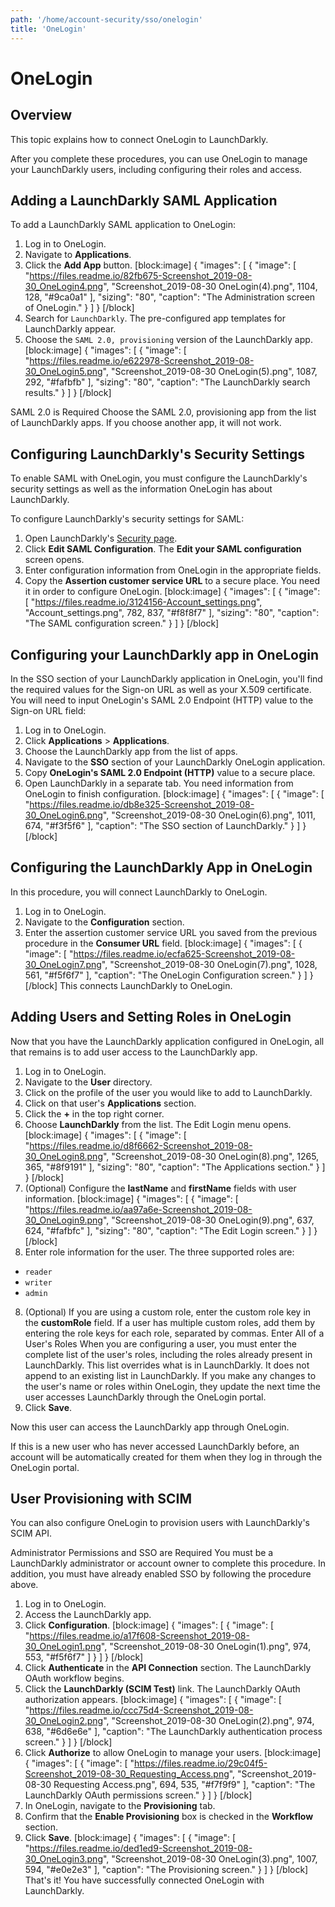 ```yaml
---
path: '/home/account-security/sso/onelogin'
title: 'OneLogin'
---
```


# OneLogin

## Overview

This topic explains how to connect OneLogin to LaunchDarkly.

After you complete these procedures, you can use OneLogin to manage your LaunchDarkly users, including configuring their roles and access.

## Adding a LaunchDarkly SAML Application

To add a LaunchDarkly SAML application to OneLogin:

1. Log in to OneLogin.
2. Navigate to **Applications**.
3. Click the **Add App** button.
   [block:image]
   {
   "images": [
   {
   "image": [
   "https://files.readme.io/82fb675-Screenshot_2019-08-30_OneLogin4.png",
   "Screenshot_2019-08-30 OneLogin(4).png",
   1104,
   128,
   "#9ca0a1"
   ],
   "sizing": "80",
   "caption": "The Administration screen of OneLogin."
   }
   ]
   }
   [/block]
4. Search for `LaunchDarkly`. The pre-configured app templates for LaunchDarkly appear.
5. Choose the `SAML 2.0, provisioning` version of the LaunchDarkly app.
   [block:image]
   {
   "images": [
   {
   "image": [
   "https://files.readme.io/e622978-Screenshot_2019-08-30_OneLogin5.png",
   "Screenshot_2019-08-30 OneLogin(5).png",
   1087,
   292,
   "#fafbfb"
   ],
   "sizing": "80",
   "caption": "The LaunchDarkly search results."
   }
   ]
   }
   [/block]

<Callout intent="alert">
  <CalloutTitle>SAML 2.0 is Required</CalloutTitle>
  <CalloutDescription>
    Choose the SAML 2.0, provisioning app from the list of LaunchDarkly apps. If you choose another app, it will not
    work.
  </CalloutDescription>
</Callout>

## Configuring LaunchDarkly's Security Settings

To enable SAML with OneLogin, you must configure the LaunchDarkly's security settings as well as the information OneLogin has about LaunchDarkly.

To configure LaunchDarkly's security settings for SAML:

1. Open LaunchDarkly's [Security page](https://app.launchdarkly.com/settings/security).
2. Click **Edit SAML Configuration**. The **Edit your SAML configuration** screen opens.
3. Enter configuration information from OneLogin in the appropriate fields.
4. Copy the **Assertion customer service URL** to a secure place. You need it in order to configure OneLogin.
   [block:image]
   {
   "images": [
   {
   "image": [
   "https://files.readme.io/3124156-Account_settings.png",
   "Account_settings.png",
   782,
   837,
   "#f8f8f7"
   ],
   "sizing": "80",
   "caption": "The SAML configuration screen."
   }
   ]
   }
   [/block]

## Configuring your LaunchDarkly app in OneLogin

In the SSO section of your LaunchDarkly application in OneLogin, you'll find the required values for the Sign-on URL as well as your X.509 certificate. You will need to input OneLogin's SAML 2.0 Endpoint (HTTP) value to the Sign-on URL field:

1. Log in to OneLogin.
2. Click **Applications** > **Applications**.
3. Choose the LaunchDarkly app from the list of apps.
4. Navigate to the **SSO** section of your LaunchDarkly OneLogin application.
5. Copy **OneLogin's SAML 2.0 Endpoint (HTTP)** value to a secure place.
6. Open LaunchDarkly in a separate tab. You need information from OneLogin to finish configuration.
   [block:image]
   {
   "images": [
   {
   "image": [
   "https://files.readme.io/db8e325-Screenshot_2019-08-30_OneLogin6.png",
   "Screenshot_2019-08-30 OneLogin(6).png",
   1011,
   674,
   "#f3f5f6"
   ],
   "caption": "The SSO section of LaunchDarkly."
   }
   ]
   }
   [/block]

## Configuring the LaunchDarkly App in OneLogin

In this procedure, you will connect LaunchDarkly to OneLogin.

1. Log in to OneLogin.
2. Navigate to the **Configuration** section.
3. Enter the assertion customer service URL you saved from the previous procedure in the **Consumer URL** field.
   [block:image]
   {
   "images": [
   {
   "image": [
   "https://files.readme.io/ecfa625-Screenshot_2019-08-30_OneLogin7.png",
   "Screenshot_2019-08-30 OneLogin(7).png",
   1028,
   561,
   "#f5f6f7"
   ],
   "caption": "The OneLogin Configuration screen."
   }
   ]
   }
   [/block]
   This connects LaunchDarkly to OneLogin.

## Adding Users and Setting Roles in OneLogin

Now that you have the LaunchDarkly application configured in OneLogin, all that remains is to add user access to the LaunchDarkly app.

1. Log in to OneLogin.
2. Navigate to the **User** directory.
3. Click on the profile of the user you would like to add to LaunchDarkly.
4. Click on that user's **Applications** section.
5. Click the **+** in the top right corner.
6. Choose **LaunchDarkly** from the list. The Edit Login menu opens.
   [block:image]
   {
   "images": [
   {
   "image": [
   "https://files.readme.io/d8f6662-Screenshot_2019-08-30_OneLogin8.png",
   "Screenshot_2019-08-30 OneLogin(8).png",
   1265,
   365,
   "#8f9191"
   ],
   "sizing": "80",
   "caption": "The Applications section."
   }
   ]
   }
   [/block]
7. (Optional) Configure the **lastName** and **firstName** fields with user information.
   [block:image]
   {
   "images": [
   {
   "image": [
   "https://files.readme.io/aa97a6e-Screenshot_2019-08-30_OneLogin9.png",
   "Screenshot_2019-08-30 OneLogin(9).png",
   637,
   624,
   "#fafbfc"
   ],
   "sizing": "80",
   "caption": "The Edit Login screen."
   }
   ]
   }
   [/block]
8. Enter role information for the user. The three supported roles are:

- `reader`
- `writer`
- `admin`

8. (Optional) If you are using a custom role, enter the custom role key in the **customRole** field. If a user has multiple custom roles, add them by entering the role keys for each role, separated by commas.
   <Callout intent="alert">
     <CalloutTitle>Enter All of a User's Roles</CalloutTitle>
     <CalloutDescription>
       When you are configuring a user, you must enter the complete list of the user's roles, including the roles
       already present in LaunchDarkly. This list overrides what is in LaunchDarkly. It does not append to an existing
       list in LaunchDarkly. If you make any changes to the user's name or roles within OneLogin, they update the next
       time the user accesses LaunchDarkly through the OneLogin portal.
     </CalloutDescription>
   </Callout>
9. Click **Save**.

Now this user can access the LaunchDarkly app through OneLogin.

If this is a new user who has never accessed LaunchDarkly before, an account will be automatically created for them when they log in through the OneLogin portal.

## User Provisioning with SCIM

You can also configure OneLogin to provision users with LaunchDarkly's SCIM API.

<Callout intent="alert">
  <CalloutTitle>Administrator Permissions and SSO are Required</CalloutTitle>
  <CalloutDescription>
    You must be a LaunchDarkly administrator or account owner to complete this procedure. In addition, you must have
    already enabled SSO by following the procedure above.
  </CalloutDescription>
</Callout>

1. Log in to OneLogin.
2. Access the LaunchDarkly app.
3. Click **Configuration**.
   [block:image]
   {
   "images": [
   {
   "image": [
   "https://files.readme.io/a17f608-Screenshot_2019-08-30_OneLogin1.png",
   "Screenshot_2019-08-30 OneLogin(1).png",
   974,
   553,
   "#f5f6f7"
   ]
   }
   ]
   }
   [/block]
4. Click **Authenticate** in the **API Connection** section. The LaunchDarkly OAuth workflow begins.
5. Click the **LaunchDarkly (SCIM Test)** link. The LaunchDarkly OAuth authorization appears.
   [block:image]
   {
   "images": [
   {
   "image": [
   "https://files.readme.io/ccc75d4-Screenshot_2019-08-30_OneLogin2.png",
   "Screenshot_2019-08-30 OneLogin(2).png",
   974,
   638,
   "#6d6e6e"
   ],
   "caption": "The LaunchDarkly authentication process screen."
   }
   ]
   }
   [/block]
6. Click **Authorize** to allow OneLogin to manage your users.
   [block:image]
   {
   "images": [
   {
   "image": [
   "https://files.readme.io/29c04f5-Screenshot_2019-08-30_Requesting_Access.png",
   "Screenshot_2019-08-30 Requesting Access.png",
   694,
   535,
   "#f7f9f9"
   ],
   "caption": "The LaunchDarkly OAuth permissions screen."
   }
   ]
   }
   [/block]
7. In OneLogin, navigate to the **Provisioning** tab.
8. Confirm that the **Enable Provisioning** box is checked in the **Workflow** section.
9. Click **Save**.
   [block:image]
   {
   "images": [
   {
   "image": [
   "https://files.readme.io/ded1ed9-Screenshot_2019-08-30_OneLogin3.png",
   "Screenshot_2019-08-30 OneLogin(3).png",
   1007,
   594,
   "#e0e2e3"
   ],
   "caption": "The Provisioning screen."
   }
   ]
   }
   [/block]
   That's it! You have successfully connected OneLogin with LaunchDarkly.

